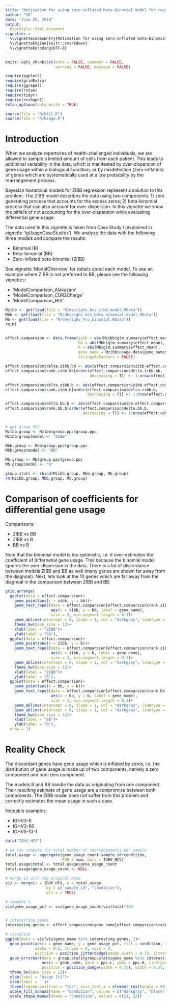 ```yaml
---
title: "Motivation for using zero-inflated beta-binomial model for regression"
author: "SK"
date: "June 25, 2019"
output:
  BiocStyle::html_document
vignette: >
  %\VignetteIndexEntry{Motivation for using zero-inflated beta-binomial model for regression}
  %\VignetteEngine{knitr::rmarkdown}
  %\VignetteEncoding{UTF-8}
---
```



```r
knitr::opts_chunk$set(echo = FALSE, comment = FALSE, 
                      warning = FALSE, message = FALSE)
```



```r
require(ggplot2)
require(gridExtra)
require(ggrepel)
require(rstan)
require(tidyr)
require(reshape2)
rstan_options(auto_write = TRUE)

source(file = "R/Util.R")
source(file = "R/Usage.R")
```





# Introduction
When we analyze repertoires of health-challenged individuals, we are allowed
to sample a limited amount of cells from each patient. This leads to additional 
variability in the data, which is manifested by over-dispersion of gene usage 
within a biological condition, or by misdetection (zero-inflation) of genes 
which are systematically used at a low probability by the rearrangement process. 

Bayesian hierarcical models for ZIBB regression represent a solution to this 
problem. The ZIBB model describes the data using two components: 1) zero 
generating process that accounts for the excess zeros; 2) beta-binomial 
process that can also account for over-dispersion. In this vignette we show the 
pitfalls of not accounting for the over-dispersion while evaluating differential
gene usage.

The data used in this vignette is taken from Case Study I (explained in vignette 
'IgUsageCaseStudies'). We analyze the data with the following three models and
compare the results:

  * Binomial (B)
  * Beta-binomial (BB)
  * Zero-inflated beta-binomial (ZIBB)

See vignette 'ModelOVerview' for details about each model. To see an example 
where ZIBB is not preferred to BB, please see the following vignettes: 

  * 'ModelComparison_Alakazam'
  * 'ModelComparison_CDR3Charge'
  * 'ModelComparison_HIV'

```r
Mzibb <- get(load(file = "R/dev/ighv_hcv_zibb_model.RData"))
Mbb <- get(load(file = "R/dev/ighv_hcv_beta_binomial_model.RData"))
Mb <- get(load(file = "R/dev/ighv_hcv_binomial.RData"))
rm(M)


effect.comparsion <- data.frame(zibb = abs(Mzibb$glm.summary$effect_mean),
                                bb = abs(Mbb$glm.summary$effect_mean),
                                b = abs(Mb$glm.summary$effect_mean),
                                gene_name = Mzibb$usage.data$gene_names,
                                stringsAsFactors = FALSE)

effect.comparsion$delta.zibb.bb <- abs(effect.comparsion$zibb-effect.comparsion$bb)
effect.comparsion$rank.zibb.bb[order(effect.comparsion$delta.zibb.bb, 
                                     decreasing = T)] <- 1:nrow(effect.comparsion)

effect.comparsion$delta.zibb.b <- abs(effect.comparsion$zibb-effect.comparsion$b)
effect.comparsion$rank.zibb.b[order(effect.comparsion$delta.zibb.b, 
                                    decreasing = T)] <- 1:nrow(effect.comparsion)

effect.comparsion$delta.bb.b <- abs(effect.comparsion$bb-effect.comparsion$b)
effect.comparsion$rank.bb.b[order(effect.comparsion$delta.bb.b, 
                                  decreasing = T)] <- 1:nrow(effect.comparsion)


# get group PPC
Mzibb.group <- Mzibb$group.ppc$group.ppc
Mzibb.group$model <- "ZIBB"

Mbb.group <- Mbb$group.ppc$group.ppc
Mbb.group$model <- "BB"

Mb.group <- Mb$group.ppc$group.ppc
Mb.group$model <- "B"

group.stats <- rbind(Mzibb.group, Mbb.group, Mb.group)
rm(Mzibb.group, Mbb.group, Mb.group)
```



# Comparison of coefficients for differential gene usage 

Comparisons:

  * ZIBB vs BB
  * ZIBB vs B
  * BB vs B

Note that the binomial model is too optimistic, i.e. it over-estimates the 
coefficient of differnetial gene usage. This because the binomial model ignores 
the over-dispersion in the data. There is a lot of discordance between models
ZIBB and BB as well (many genes are shown far away from the diagnoal). Next, 
lets look at the 10 genes which are far away from the diagnoal in the comparison
between ZIBB and BB.

```r
grid.arrange(
  ggplot(data = effect.comparsion)+
    geom_point(aes(x = zibb, y = bb))+
    geom_text_repel(data = effect.comparsion[effect.comparsion$rank.zibb.bb <= 10, ],
                    aes(x = zibb, y = bb, label = gene_name), 
                    size = 3, min.segment.length = 0.1)+
    geom_abline(intercept = 0, slope = 1, col = "darkgray", linetype = "dashed")+
    theme_bw(base_size = 12)+
    xlab(label = "ZIBB")+
    ylab(label = "BB"),
  ggplot(data = effect.comparsion)+
    geom_point(aes(x = zibb, y = b))+
    geom_text_repel(data = effect.comparsion[effect.comparsion$rank.zibb.b <= 10, ],
                    aes(x = zibb, y = b, label = gene_name), 
                    size = 3, min.segment.length = 0.1)+
    geom_abline(intercept = 0, slope = 1, col = "darkgray", linetype = "dashed")+
    theme_bw(base_size = 12)+
    xlab(label = "ZIBB")+
    ylab(label = "B"),
  ggplot(data = effect.comparsion)+
    geom_point(aes(x = bb, y = b))+
    geom_text_repel(data = effect.comparsion[effect.comparsion$rank.bb.b <= 10, ],
                    aes(x = bb, y = b, label = gene_name), 
                    size = 3, min.segment.length = 0.1)+
    geom_abline(intercept = 0, slope = 1, col = "darkgray", linetype = "dashed")+
    geom_abline(intercept = 0, slope = 1, col = "darkgray", linetype = "dashed")+
    theme_bw(base_size = 12)+
    xlab(label = "BB")+
    ylab(label = "B"),
  nrow = 1)
```




# Reality Check
The discordant genes have gene usage which is inflated by zeros, i.e. the 
distribution of gene usage is made up of two components, namely a zero component 
and non-zero component. 

The models B and BB handle the data as originating from one component. Their 
resulting estimate of gene usage are a compromise between both components. The 
ZIBB model does not suffer from this problem and correctly estimates the mean
usage in such a case.

Noteable examples:

  * IGHV3-9
  * IGHV3-66
  * IGHV5-10-1

```r
data("IGHV_HCV")

# we can compute the total number of rearrangements per sample
total.usage <- aggregate(gene_usage_count~sample_id+condition, 
                         FUN = sum, data = IGHV_HCV)
total.usage$total <- total.usage$gene_usage_count
total.usage$gene_usage_count <- NULL

# merge it with the original data
viz <- merge(x = IGHV_HCV, y = total.usage, 
                  by = c("sample_id", "condition"), 
                  all.x = TRUE)

# compute %
viz$gene_usage_pct <- viz$gene_usage_count/viz$total*100


# interesting genes
interesting.genes <- effect.comparsion$gene_name[effect.comparsion$rank.zibb.bb <= 10]

# visualize
ggplot(data = viz[viz$gene_name %in% interesting.genes, ])+
  geom_point(aes(x = gene_name, y = gene_usage_pct, fill = condition, shape = condition), 
             alpha = 0.5, stroke = 0, size = 2, 
             position = position_jitterdodge(dodge.width = 0.75, jitter.width = 0.15))+
  geom_errorbar(data = group.stats[group.stats$gene_name %in% interesting.genes, ],
                aes(x = gene_name, ymin = ppc.L, ymax = ppc.H, linetype = condition, col = model),
                position = position_dodge(width = 0.75), width = 0.35, size = 0.75)+
  theme_bw(base_size = 12)+
  ylab(label = "Usage [%]")+
  xlab(label = '')+
  theme(legend.position = "top", axis.text.x = element_text(angle = 60, hjust = 1, vjust = 1))+
  scale_fill_manual(name = "Condition", values = c("darkgray", "black"))+
  scale_shape_manual(name = "Condition", values = c(21, 22))
```



